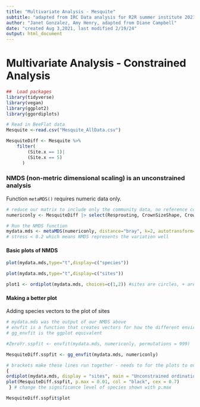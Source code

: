 ```yaml
---
title: "Multivariate Analysis - Mesquite"
subtitle: "adapted from IRC Data analysis for R2R summer institute 2021"
author: "Janet Gonzalez, Amy Henry, adapted from Diane Campbell"
date: "created Aug 3,2021, last modified 2/19/24"
output: html_document
---
```


# Multivariate Analysis - Constrained Analysis

```r
##  Load packages
library(tidyverse)
library(vegan)
library(ggplot2)
library(ggordiplots)
```

```r
# Read in BeeFlat data
Mesquite <-read.csv("Mesquite_AllData.csv")

```

```r
MesquiteDiff <- Mesquite %>%
    filter(
        (Site.x == 1)| 
        (Site.x == 5)
      )
```

### NMDS (non-metric dimensional scaling) is an unconstrained analysis

Function `metaMDS()` requires numeric data only.

```r
# reduce our matrix to include only the community data, no reference columns
numericonly <- MesquiteDiff |> select(Resprouting, CrownSizeShape, CrownFoliarDensity, DeadBranches)

# Run the NMDS function
mydata.mds <- metaMDS(numericonly, distance="bray", k=2, autotransform=FALSE, noshare = FALSE)
# stress < 0.2 which means NMDS represents the variation well

```

#### Basic plots of NMDS

```r
plot(mydata.mds,type="t",display=c("species"))
```

```r
plot(mydata.mds,type="t",display=c("sites"))
```

```r
plot1 <- ordiplot(mydata.mds, choices=c(1,2)) #sites are circles, + are species
```

#### Making a better plot

Adding species vectors to the plot of sites

```r
# mydata.mds was the output of our NMDS above
# envfit is a function that creates vectors for how the different environmental factors (in this case, species) correlate with the NMDS result
# gg_envfit is the ggplot equivalent

#ZeroYr.sspfit <- envfit(mydata.mds, numericonly, permutations = 999)

MesquiteDiff.sspfit <- gg_envfit(mydata.mds, numericonly) 


```

```r
# brackets make these lines run together - needs to for the plots to overlay
{
ordiplot(mydata.mds, display = "sites", main = "Unconstrained ordination at Year 0")
plot(MesquiteDiff.sspfit, p.max = 0.01, col = "black", cex = 0.7)
 } # change the significance level of species shown with p.max

MesquiteDiff.sspfit$plot 
```
